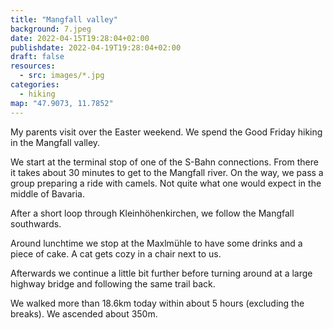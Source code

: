 ```yaml
---
title: "Mangfall valley"
background: 7.jpeg
date: 2022-04-15T19:28:04+02:00
publishdate: 2022-04-19T19:28:04+02:00
draft: false
resources:
  - src: images/*.jpg
categories:
  - hiking
map: "47.9073, 11.7852"
---
```


My parents visit over the Easter weekend. We spend the Good Friday hiking in the
Mangfall valley.

<GpxTrack src="20220415.gpx" />

We start at the terminal stop of one of the S-Bahn connections. From there it takes
about 30 minutes to get to the Mangfall river. On the way, we pass a group
preparing a ride with camels. Not quite what one would expect in the middle of
Bavaria.

<Gallery>
  <Rimg src="1.jpeg" alt="Camels in Bavaria" />
  <Rimg
    src="2.jpeg"
    caption="Crosses like these are a much more common sight in Bavaria."
  />
</Gallery>

<Rimg src="3.jpeg" caption="The Mangfall." />

After a short loop through Kleinhöhenkirchen, we follow the Mangfall southwards.

<Rimg src="12.jpeg" caption="Kleinhöhenkirchen" />

<Gallery>
  <Rimg
    src="4.jpeg"
    alt="A beatifual sign pointing the way to the hiking trail."
  />
  <Rimg src="5.jpeg" alt="The Mangfall." />
  <Rimg src="6.jpeg" alt="Trail along the Mangfall." />
  <Rimg src="7.jpeg" alt="Trail along the Mangfall." />
  <Rimg src="9.jpeg" caption="At one spot we have to cross a mud slide." />
</Gallery>

Around lunchtime we stop at the Maxlmühle to have some drinks and a piece of
cake. A cat gets cozy in a chair next to us.

<Rimg src="8.jpeg" alt="Cat getting cozy." />

Afterwards we continue a little bit further before turning around at a large
highway bridge and following the same trail back.

<Gallery>
  <Rimg src="10.jpeg" alt="A small chapel." />
  <Rimg src="11.jpeg" alt="Trail besides a tree." />
</Gallery>

We walked more than 18.6km today within about 5 hours (excluding the breaks). We
ascended about 350m.
